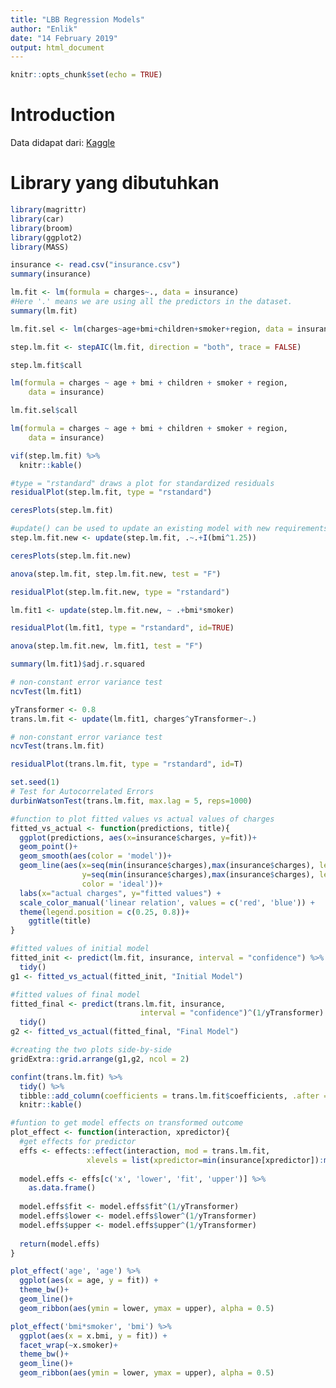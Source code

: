 ```yaml
---
title: "LBB Regression Models"
author: "Enlik"
date: "14 February 2019"
output: html_document
---
```


```r
knitr::opts_chunk$set(echo = TRUE)
```

# Introduction
Data didapat dari: 
[Kaggle](https://www.kaggle.com/mirichoi0218/insurance)

# Library yang dibutuhkan
```r
library(magrittr)
library(car)
library(broom)
library(ggplot2)
library(MASS)
```

```r
insurance <- read.csv("insurance.csv")
summary(insurance)
```

```r
lm.fit <- lm(formula = charges~., data = insurance)
#Here '.' means we are using all the predictors in the dataset.
summary(lm.fit)
```

```r
lm.fit.sel <- lm(charges~age+bmi+children+smoker+region, data = insurance)
```

```r
step.lm.fit <- stepAIC(lm.fit, direction = "both", trace = FALSE)
```

```r
step.lm.fit$call

lm(formula = charges ~ age + bmi + children + smoker + region, 
    data = insurance)

lm.fit.sel$call

lm(formula = charges ~ age + bmi + children + smoker + region, 
    data = insurance)
```

```r
vif(step.lm.fit) %>% 
  knitr::kable()
```

```r
#type = "rstandard" draws a plot for standardized residuals
residualPlot(step.lm.fit, type = "rstandard")
```

```r
ceresPlots(step.lm.fit)
```

```r
#update() can be used to update an existing model with new requirements
step.lm.fit.new <- update(step.lm.fit, .~.+I(bmi^1.25))

ceresPlots(step.lm.fit.new)
```

```r
anova(step.lm.fit, step.lm.fit.new, test = "F")
```

```r
residualPlot(step.lm.fit.new, type = "rstandard")
```

```r
lm.fit1 <- update(step.lm.fit.new, ~ .+bmi*smoker)

residualPlot(lm.fit1, type = "rstandard", id=TRUE)
```

```r
anova(step.lm.fit.new, lm.fit1, test = "F")
```

```r
summary(lm.fit1)$adj.r.squared
```

```r
# non-constant error variance test
ncvTest(lm.fit1)
```

```r
yTransformer <- 0.8
trans.lm.fit <- update(lm.fit1, charges^yTransformer~.)

# non-constant error variance test
ncvTest(trans.lm.fit)
```

```r
residualPlot(trans.lm.fit, type = "rstandard", id=T)
```

```r
set.seed(1)
# Test for Autocorrelated Errors
durbinWatsonTest(trans.lm.fit, max.lag = 5, reps=1000)
```

```r
#function to plot fitted values vs actual values of charges
fitted_vs_actual <- function(predictions, title){
  ggplot(predictions, aes(x=insurance$charges, y=fit))+
  geom_point()+
  geom_smooth(aes(color = 'model'))+
  geom_line(aes(x=seq(min(insurance$charges),max(insurance$charges), length.out = 1338), 
                y=seq(min(insurance$charges),max(insurance$charges), length.out = 1338), 
                color = 'ideal'))+
  labs(x="actual charges", y="fitted values") + 
  scale_color_manual('linear relation', values = c('red', 'blue')) +
  theme(legend.position = c(0.25, 0.8))+
    ggtitle(title)
}

#fitted values of initial model
fitted_init <- predict(lm.fit, insurance, interval = "confidence") %>%
  tidy()
g1 <- fitted_vs_actual(fitted_init, "Initial Model")

#fitted values of final model
fitted_final <- predict(trans.lm.fit, insurance, 
                             interval = "confidence")^(1/yTransformer) %>%
  tidy()
g2 <- fitted_vs_actual(fitted_final, "Final Model")

#creating the two plots side-by-side
gridExtra::grid.arrange(g1,g2, ncol = 2)
```

```r
confint(trans.lm.fit) %>%
  tidy() %>%
  tibble::add_column(coefficients = trans.lm.fit$coefficients, .after = 2) %>%
  knitr::kable()
```

```r
#funtion to get model effects on transformed outcome
plot_effect <- function(interaction, xpredictor){
  #get effects for predictor
  effs <- effects::effect(interaction, mod = trans.lm.fit, 
                 xlevels = list(xpredictor=min(insurance[xpredictor]):max(insurance[xpredictor])))
  
  model.effs <- effs[c('x', 'lower', 'fit', 'upper')] %>%
    as.data.frame()
  
  model.effs$fit <- model.effs$fit^(1/yTransformer)
  model.effs$lower <- model.effs$lower^(1/yTransformer)
  model.effs$upper <- model.effs$upper^(1/yTransformer)
  
  return(model.effs)
}

plot_effect('age', 'age') %>%
  ggplot(aes(x = age, y = fit)) +
  theme_bw()+
  geom_line()+
  geom_ribbon(aes(ymin = lower, ymax = upper), alpha = 0.5)
```

```r
plot_effect('bmi*smoker', 'bmi') %>%
  ggplot(aes(x = x.bmi, y = fit)) +
  facet_wrap(~x.smoker)+
  theme_bw()+
  geom_line()+
  geom_ribbon(aes(ymin = lower, ymax = upper), alpha = 0.5)
```

